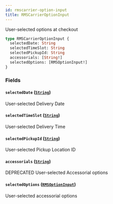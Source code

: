 ```yaml
---
id: rmscarrier-option-input
title: RMSCarrierOptionInput
---
```


User-selected options at checkout

```graphql
type RMSCarrierOptionInput {
  selectedDate: String
  selectedTimeSlot: String
  selectedPickupId: String
  accessorials: [String!]
  selectedOptions: [RMSOptionInput!]
}
```

### Fields

#### `selectedDate` ([`String`](../rate-manager-service/scalars/string))

User-selected Delivery Date

#### `selectedTimeSlot` ([`String`](../rate-manager-service/scalars/string))

User-selected Delivery Time

#### `selectedPickupId` ([`String`](../rate-manager-service/scalars/string))

User-selected Pickup Location ID

#### `accessorials` ([`String`](../rate-manager-service/scalars/string))

DEPRECATED User-selected Accessorial options

#### `selectedOptions` ([`RMSOptionInput`](../rate-manager-service/inputs/rmsoption-input))

User-selected accessorial options
